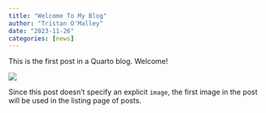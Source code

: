 ```yaml
---
title: "Welcome To My Blog"
author: "Tristan O'Malley"
date: "2023-11-26"
categories: [news]
---
```


This is the first post in a Quarto blog. Welcome!

![](thumbnail.jpg)

Since this post doesn't specify an explicit `image`, the first image in the post will be used in the listing page of posts.
